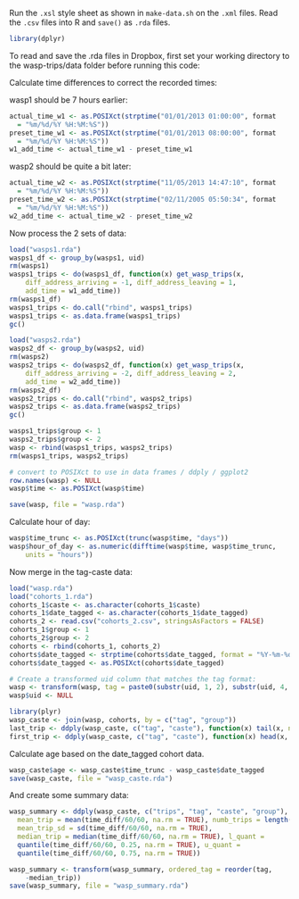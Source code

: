 Run the `.xsl` style sheet as shown in `make-data.sh` on the `.xml` files. Read the `.csv ` files into R and `save()` as `.rda` files.

```r
library(dplyr)
```

To read and save the .rda files in Dropbox, first set your working
directory to the wasp-trips/data folder before running this code:

Calculate time differences to correct the recorded times:

wasp1 should be 7 hours earlier:

```r
actual_time_w1 <- as.POSIXct(strptime("01/01/2013 01:00:00", format
  = "%m/%d/%Y %H:%M:%S"))
preset_time_w1 <- as.POSIXct(strptime("01/01/2013 08:00:00", format
  = "%m/%d/%Y %H:%M:%S"))
w1_add_time <- actual_time_w1 - preset_time_w1
```

wasp2 should be quite a bit later:
```r
actual_time_w2 <- as.POSIXct(strptime("11/05/2013 14:47:10", format
  = "%m/%d/%Y %H:%M:%S"))
preset_time_w2 <- as.POSIXct(strptime("02/11/2005 05:50:34", format
  = "%m/%d/%Y %H:%M:%S"))
w2_add_time <- actual_time_w2 - preset_time_w2
```

Now process the 2 sets of data:

```r
load("wasps1.rda")
wasps1_df <- group_by(wasps1, uid)
rm(wasps1)
wasps1_trips <- do(wasps1_df, function(x) get_wasp_trips(x,
    diff_address_arriving = -1, diff_address_leaving = 1,
    add_time = w1_add_time))
rm(wasps1_df)
wasps1_trips <- do.call("rbind", wasps1_trips)
wasps1_trips <- as.data.frame(wasps1_trips)
gc()

load("wasps2.rda")
wasps2_df <- group_by(wasps2, uid)
rm(wasps2)
wasps2_trips <- do(wasps2_df, function(x) get_wasp_trips(x,
    diff_address_arriving = -2, diff_address_leaving = 2,
    add_time = w2_add_time))
rm(wasps2_df)
wasps2_trips <- do.call("rbind", wasps2_trips)
wasps2_trips <- as.data.frame(wasps2_trips)
gc()

wasps1_trips$group <- 1
wasps2_trips$group <- 2
wasp <- rbind(wasps1_trips, wasps2_trips)
rm(wasps1_trips, wasps2_trips)

# convert to POSIXct to use in data frames / ddply / ggplot2
row.names(wasp) <- NULL
wasp$time <- as.POSIXct(wasp$time)

save(wasp, file = "wasp.rda")
```

Calculate hour of day:

```r
wasp$time_trunc <- as.POSIXct(trunc(wasp$time, "days"))
wasp$hour_of_day <- as.numeric(difftime(wasp$time, wasp$time_trunc,
    units = "hours"))
```

Now merge in the tag-caste data:

```r
load("wasp.rda")
load("cohorts_1.rda")
cohorts_1$caste <- as.character(cohorts_1$caste)
cohorts_1$date_tagged <- as.character(cohorts_1$date_tagged)
cohorts_2 <- read.csv("cohorts_2.csv", stringsAsFactors = FALSE)
cohorts_1$group <- 1
cohorts_2$group <- 2
cohorts <- rbind(cohorts_1, cohorts_2)
cohorts$date_tagged <- strptime(cohorts$date_tagged, format = "%Y-%m-%d")
cohorts$date_tagged <- as.POSIXct(cohorts$date_tagged)

# Create a transformed uid column that matches the tag format:
wasp <- transform(wasp, tag = paste0(substr(uid, 1, 2), substr(uid, 4, 5)))
wasp$uid <- NULL

library(plyr)
wasp_caste <- join(wasp, cohorts, by = c("tag", "group"))
last_trip <- ddply(wasp_caste, c("tag", "caste"), function(x) tail(x, n = 1))
first_trip <- ddply(wasp_caste, c("tag", "caste"), function(x) head(x, n = 1))
```

Calculate age based on the date_tagged cohort data.

```r
wasp_caste$age <- wasp_caste$time_trunc - wasp_caste$date_tagged
save(wasp_caste, file = "wasp_caste.rda")
```

And create some summary data:

```r
wasp_summary <- ddply(wasp_caste, c("trips", "tag", "caste", "group"), summarize,
  mean_trip = mean(time_diff/60/60, na.rm = TRUE), numb_trips = length(trips),
  mean_trip_sd = sd(time_diff/60/60, na.rm = TRUE),
  median_trip = median(time_diff/60/60, na.rm = TRUE), l_quant =
  quantile(time_diff/60/60, 0.25, na.rm = TRUE), u_quant =
  quantile(time_diff/60/60, 0.75, na.rm = TRUE))

wasp_summary <- transform(wasp_summary, ordered_tag = reorder(tag,
    -median_trip))
save(wasp_summary, file = "wasp_summary.rda")
```
